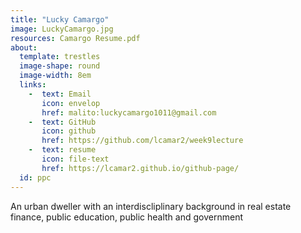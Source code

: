 ```yaml
---
title: "Lucky Camargo"
image: LuckyCamargo.jpg
resources: Camargo Resume.pdf
about: 
  template: trestles
  image-shape: round
  image-width: 8em
  links: 
    -  text: Email
       icon: envelop
       href: malito:luckycamargo1011@gmail.com
    -  text: GitHub
       icon: github
       href: https://github.com/lcamar2/week9lecture
    -  text: resume
       icon: file-text
       href: https://lcamar2.github.io/github-page/
  id: ppc
---
```


::: {#ppc}
An urban dweller with an interdiscliplinary background in real estate finance, public education, public health and government
:::
